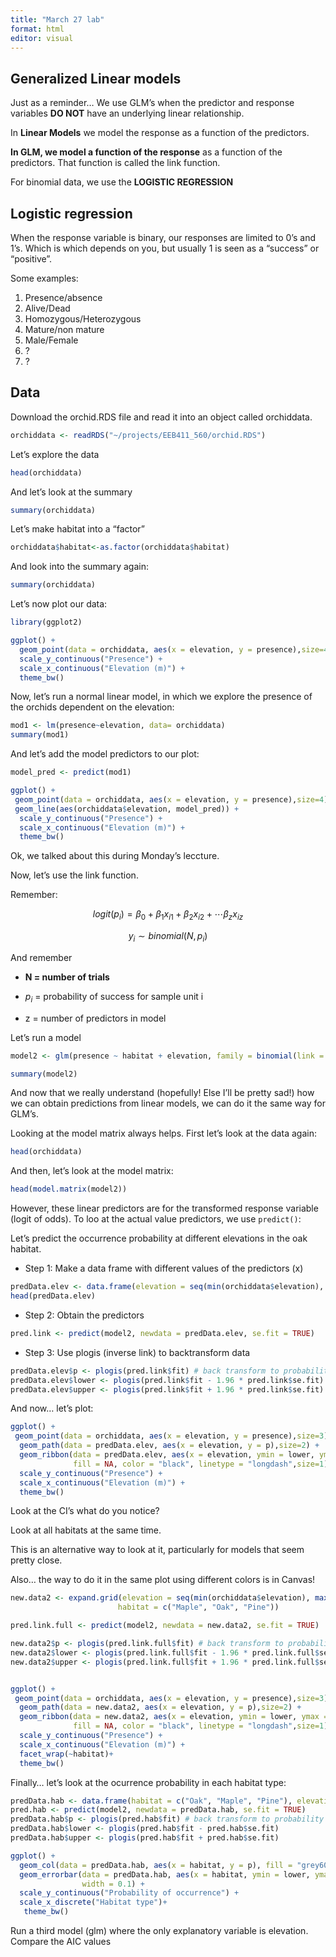 ```yaml
---
title: "March 27 lab"
format: html
editor: visual
---
```


## Generalized Linear models

Just as a reminder... We use GLM's when the predictor and response variables **DO NOT** have an underlying linear relationship.

In **Linear Models** we model the response as a function of the predictors.

**In GLM, we model a function of the response** as a function of the predictors. That function is called the link function.

For binomial data, we use the **LOGISTIC REGRESSION**

## Logistic regression

When the response variable is binary, our responses are limited to 0's and 1's. Which is which depends on you, but usually 1 is seen as a "success" or "positive".

Some examples:

1.  Presence/absence
2.  Alive/Dead
3.  Homozygous/Heterozygous
4.  Mature/non mature
5.  Male/Female
6.  ?
7.  ?

## Data

Download the orchid.RDS file and read it into an object called orchiddata.

```r
orchiddata <- readRDS("~/projects/EEB411_560/orchid.RDS")
```

Let's explore the data

```r

head(orchiddata)
```

And let's look at the summary

```r
summary(orchiddata)
```

Let's make habitat into a "factor"

```r
orchiddata$habitat<-as.factor(orchiddata$habitat)
```

And look into the summary again:

```r
summary(orchiddata)
```

Let's now plot our data:

```r
library(ggplot2)

ggplot() +
  geom_point(data = orchiddata, aes(x = elevation, y = presence),size=4) +
  scale_y_continuous("Presence") +
  scale_x_continuous("Elevation (m)") +
  theme_bw()

```

Now, let's run a normal linear model, in which we explore the presence of the orchids dependent on the elevation:

```r
mod1 <- lm(presence~elevation, data= orchiddata)
summary(mod1)
```

And let's add the model predictors to our plot:

```r
model_pred <- predict(mod1)

ggplot() +
 geom_point(data = orchiddata, aes(x = elevation, y = presence),size=4) +
 geom_line(aes(orchiddata$elevation, model_pred)) +
  scale_y_continuous("Presence") +
  scale_x_continuous("Elevation (m)") +
  theme_bw()
```

Ok, we talked about this during Monday's leccture.

Now, let's use the link function.

Remember:

$$
logit(p_i) = \beta_0 + \beta_1x_{i1} + \beta_2x_{i2} + \cdots \beta_zx_{iz}
$$

$$
y_i \sim binomial(N,p_i)
$$

And remember

-   **N = number of trials**

-   $p_i$ = probability of success for sample unit i

-   z = number of predictors in model

Let's run a model

```r
model2 <- glm(presence ~ habitat + elevation, family = binomial(link = "logit"), data = orchiddata)

summary(model2)
```

And now that we really understand (hopefully! Else I'll be pretty sad!) how we can obtain predictions from linear models, we can do it the same way for GLM's.

Looking at the model matrix always helps. First let's look at the data again:

```r
head(orchiddata)
```

And then, let's look at the model matrix:

```r
head(model.matrix(model2))
```

However, these linear predictors are for the transformed response variable (logit of odds). To loo at the actual value predictors, we use `predict()`:

Let's predict the occurrence probability at different elevations in the oak habitat.

-   Step 1: Make a data frame with different values of the predictors (x)

```r
predData.elev <- data.frame(elevation = seq(min(orchiddata$elevation), max(orchiddata$elevation), length = 100),habitat = "Oak")
head(predData.elev)
```

-   Step 2: Obtain the predictors

```r
pred.link <- predict(model2, newdata = predData.elev, se.fit = TRUE)
```

-   Step 3: Use plogis (inverse link) to backtransform data

```r
predData.elev$p <- plogis(pred.link$fit) # back transform to probability scale
predData.elev$lower <- plogis(pred.link$fit - 1.96 * pred.link$se.fit)
predData.elev$upper <- plogis(pred.link$fit + 1.96 * pred.link$se.fit)
```

And now... let's plot:

```r
ggplot() +
 geom_point(data = orchiddata, aes(x = elevation, y = presence),size=3) +
  geom_path(data = predData.elev, aes(x = elevation, y = p),size=2) +
  geom_ribbon(data = predData.elev, aes(x = elevation, ymin = lower, ymax = upper),
              fill = NA, color = "black", linetype = "longdash",size=1) +
  scale_y_continuous("Presence") +
  scale_x_continuous("Elevation (m)") +
  theme_bw()
```

Look at the CI's what do you notice?

Look at all habitats at the same time.

This is an alternative way to look at it, particularly for models that seem pretty close.

Also... the way to do it in the same plot using different colors is in Canvas!

```r

new.data2 <- expand.grid(elevation = seq(min(orchiddata$elevation), max(orchiddata$elevation)), 
                        habitat = c("Maple", "Oak", "Pine"))

pred.link.full <- predict(model2, newdata = new.data2, se.fit = TRUE)

new.data2$p <- plogis(pred.link.full$fit) # back transform to probability scale
new.data2$lower <- plogis(pred.link.full$fit - 1.96 * pred.link.full$se.fit)
new.data2$upper <- plogis(pred.link.full$fit + 1.96 * pred.link.full$se.fit)


ggplot() +
 geom_point(data = orchiddata, aes(x = elevation, y = presence),size=3) +
  geom_path(data = new.data2, aes(x = elevation, y = p),size=2) +
  geom_ribbon(data = new.data2, aes(x = elevation, ymin = lower, ymax = upper),
              fill = NA, color = "black", linetype = "longdash",size=1) +
  scale_y_continuous("Presence") +
  scale_x_continuous("Elevation (m)") +
  facet_wrap(~habitat)+
  theme_bw()

```

Finally... let's look at the ocurrence probability in each habitat type:

```r
predData.hab <- data.frame(habitat = c("Oak", "Maple", "Pine"), elevation = 250)
pred.hab <- predict(model2, newdata = predData.hab, se.fit = TRUE)
predData.hab$p <- plogis(pred.hab$fit) # back transform to probability scale
predData.hab$lower <- plogis(pred.hab$fit - pred.hab$se.fit)
predData.hab$upper <- plogis(pred.hab$fit + pred.hab$se.fit)

ggplot() +
  geom_col(data = predData.hab, aes(x = habitat, y = p), fill = "grey60") +
  geom_errorbar(data = predData.hab, aes(x = habitat, ymin = lower, ymax = upper),
                width = 0.1) +
  scale_y_continuous("Probability of occurrence") +
  scale_x_discrete("Habitat type")+
   theme_bw()

```

Run a third model (glm) where the only explanatory variable is elevation. Compare the AIC values
